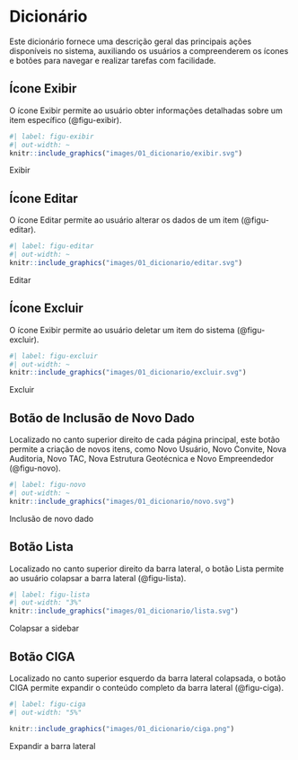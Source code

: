# Dicionário {#sec-dicionario}
Este dicionário fornece uma descrição geral das principais ações disponíveis no sistema, auxiliando os usuários a compreenderem os ícones e botões para navegar e realizar tarefas com facilidade.

## Ícone Exibir
O ícone Exibir permite ao usuário obter informações detalhadas sobre um item específico (@figu-exibir).

::: {#figu-exibir}
```r
#| label: figu-exibir
#| out-width: ~
knitr::include_graphics("images/01_dicionario/exibir.svg")
```
Exibir
:::


## Ícone Editar
O ícone Editar permite ao usuário alterar os dados de um item (@figu-editar).

::: {#figu-editar}
```r
#| label: figu-editar
#| out-width: ~
knitr::include_graphics("images/01_dicionario/editar.svg")
```
Editar
:::
  
## Ícone Excluir
O ícone Exibir permite ao usuário deletar um item do sistema (@figu-excluir).

::: {#figu-excluir}
```r
#| label: figu-excluir
#| out-width: ~
knitr::include_graphics("images/01_dicionario/excluir.svg")
```
Excluir
:::

## Botão de Inclusão de Novo Dado
Localizado no canto superior direito de cada página principal, este botão permite a criação de novos itens, como Novo Usuário, Novo Convite, Nova Auditoria, Novo TAC, Nova Estrutura Geotécnica e Novo Empreendedor (@figu-novo).

::: {#figu-novo}
```r
#| label: figu-novo
#| out-width: ~
knitr::include_graphics("images/01_dicionario/novo.svg")
```
Inclusão de novo dado
:::

## Botão Lista
Localizado no canto superior direito da barra lateral, o botão Lista permite ao usuário colapsar a barra lateral (@figu-lista).

::: {#figu-lista}
```r
#| label: figu-lista
#| out-width: "3%"
knitr::include_graphics("images/01_dicionario/lista.svg")
```
Colapsar a sidebar
:::

## Botão CIGA
Localizado no canto superior esquerdo da barra lateral colapsada, o botão CIGA permite expandir o conteúdo completo da barra lateral (@figu-ciga).

::: {#figu-ciga}
```r
#| label: figu-ciga
#| out-width: "5%"

knitr::include_graphics("images/01_dicionario/ciga.png")
```
Expandir a barra lateral
:::